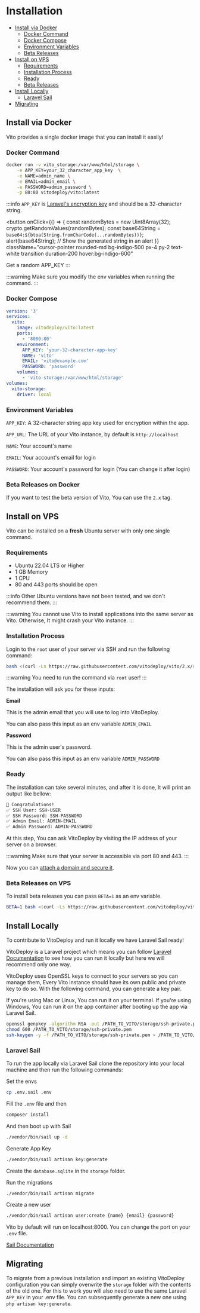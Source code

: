 # Installation

- [Install via Docker](#install-via-docker)
  - [Docker Command](#docker-command)
  - [Docker Compose](#docker-compose)
  - [Environment Variables](#environment-variables)
  - [Beta Releases](#beta-releases-on-docker)
- [Install on VPS](#install-on-vps)
  - [Requirements](#requirements)
  - [Installation Process](#installation-process)
  - [Ready](#ready)
  - [Beta Releases](#beta-releases-on-vps)
- [Install Locally](#install-locally)
  - [Laravel Sail](#laravel-sail)
- [Migrating](#migrating)

## Install via Docker

Vito provides a single docker image that you can install it easily!

### Docker Command

```sh
docker run -v vito_storage:/var/www/html/storage \
    -e APP_KEY=your_32_character_app_key  \
    -e NAME=admin_name \
    -e EMAIL=admin_email \
    -e PASSWORD=admin_password \
    -p 80:80 vitodeploy/vito:latest
```

:::info
`APP_KEY`
is [Laravel's encryption key](https://github.com/laravel/laravel/blob/3622d746fde67ebaff3dd3fdde3676599434692f/config/app.php#L20-L25)
and should be a 32-character string.

<button
  onClick={() => {
    const randomBytes = new Uint8Array(32);
    crypto.getRandomValues(randomBytes);
    const base64String = `base64:${btoa(String.fromCharCode(...randomBytes))}`;
    alert(base64String); // Show the generated string in an alert
  }}
  className="cursor-pointer rounded-md bg-indigo-500 px-4 py-2 text-white transition duration-200 hover:bg-indigo-600"
>
  Get a random APP_KEY
</button>
:::

:::warning
Make sure you modify the env variables when running the command.
:::

### Docker Compose

```yaml
version: '3'
services:
  vito:
    image: vitodeploy/vito:latest
    ports:
      - '8000:80'
    environment:
      APP_KEY: 'your-32-character-app-key'
      NAME: 'vito'
      EMAIL: 'vito@example.com'
      PASSWORD: 'password'
    volumes:
      - 'vito-storage:/var/www/html/storage'
volumes:
  vito-storage:
    driver: local
```

### Environment Variables

`APP_KEY`: A 32-character string app key used for encryption within the app.

`APP_URL`: The URL of your Vito instance, by default is `http://localhost`

`NAME`: Your account's name

`EMAIL`: Your account's email for login

`PASSWORD`: Your account's password for login (You can change it after login)

### Beta Releases on Docker

If you want to test the beta version of Vito, You can use the `2.x` tag.

## Install on VPS

Vito can be installed on a **fresh** Ubuntu server with only one single command.

### Requirements

- Ubuntu 22.04 LTS or Higher
- 1 GB Memory
- 1 CPU
- 80 and 443 ports should be open

:::info
Other Ubuntu versions have not been tested, and we don't recommend them.
:::

:::warning
You cannot use Vito to install applications into the same server as Vito. Otherwise, It might crash your Vito instance.
:::

### Installation Process

Login to the `root` user of your server via SSH and run the following command:

```sh
bash <(curl -Ls https://raw.githubusercontent.com/vitodeploy/vito/2.x/scripts/install.sh)
```

:::warning
You need to run the command via `root` user!
:::

The installation will ask you for these inputs:

**Email**

This is the admin email that you will use to log into VitoDeploy.

You can also pass this input as an env variable `ADMIN_EMAIL`

**Password**

This is the admin user's password.

You can also pass this input as an env variable `ADMIN_PASSWORD`

### Ready

The installation can take several minutes, and after it is done, It will print an output like bellow:

```txt
🎉 Congratulations!
✅ SSH User: SSH-USER
✅ SSH Password: SSH-PASSWORD
✅ Admin Email: ADMIN-EMAIL
✅ Admin Password: ADMIN-PASSWORD
```

At this step, You can ask VitoDeploy by visiting the IP address of your server on a browser.

:::warning
Make sure that your server is accessible via port 80 and 443.
:::

Now you can [attach a domain and secure it](./securing).

### Beta Releases on VPS

To install beta releases you can pass `BETA=1` as an env variable.

```sh
BETA=1 bash <(curl -Ls https://raw.githubusercontent.com/vitodeploy/vito/2.x/scripts/install.sh)
```

## Install Locally

To contribute to VitoDeploy and run it locally we have Laravel Sail ready!

VitoDeploy is a Laravel project which means you can follow [Laravel Documentation](https://laravel.com) to see how you can run it locally but
here we will recommend only one way.

VitoDeploy uses OpenSSL keys to connect to your servers so you can manage them, Every Vito instance should have its own
public and private key to do so. With the following command, you can generate a key pair.

If you're using Mac or Linux, You can run it on your terminal. If you're using Windows, You can run it on the app
container after booting up the app via Laravel Sail.

```sh
openssl genpkey -algorithm RSA -out /PATH_TO_VITO/storage/ssh-private.pem
chmod 600 /PATH_TO_VITO/storage/ssh-private.pem
ssh-keygen -y -f /PATH_TO_VITO/storage/ssh-private.pem > /PATH_TO_VITO/storage/ssh-public.key
```

### Laravel Sail

To run the app locally via Laravel Sail clone the repository into your local machine and then run the following
commands:

Set the envs

```sh
cp .env.sail .env
```

Fill the `.env` file and then

```sh
composer install
```

And then boot up with Sail

```sh
./vendor/bin/sail up -d
```

Generate App Key

```sh
./vendor/bin/sail artisan key:generate
```

Create the `database.sqlite` in the `storage` folder.

Run the migrations

```sh
./vendor/bin/sail artisan migrate
```

Create a new user

```sh
./vendor/bin/sail artisan user:create {name} {email} {password}
```

Vito by default will run on localhost:8000. You can change the port on your `.env` file.

[Sail Documentation](https://laravel.com/docs/10.x/sail)

## Migrating

To migrate from a previous installation and import an existing VitoDeploy configuration you can simply overwrite the
`storage` folder with the contents of the old one. For this to work you will also need to use the same Laravel `APP_KEY`
in your .env file. You can subsequently generate a new one using `php artisan key:generate`.
